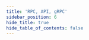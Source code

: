 ```yaml
---
title: 'RPC, API, gRPC'
sidebar_position: 6
hide_title: true
hide_table_of_contents: false
---
```



<PageTitle
  iconUrl="img/router-icon.svg"
  title="Router Public Endpoints"
  chainId="router_9600-1"
  version="v1.6.0"
/>

<Endpoints
  api="https://router-api.noders.services"
  rpc="https://router-rpc.noders.services"
  grpc="https://router-grpc.noders.services:443"
  jsonRpc=""
/>
